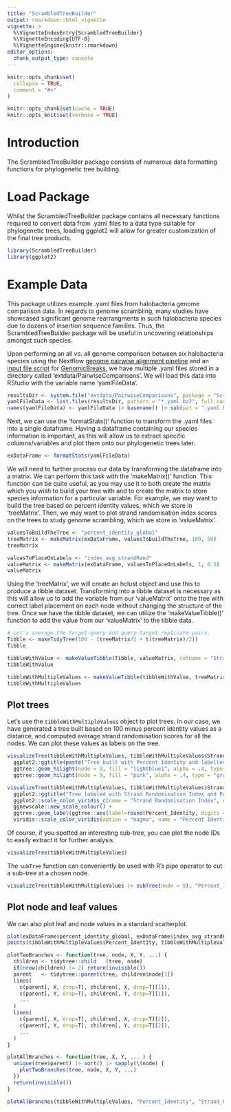 ```yaml
---
title: "ScrambledTreeBuilder"
output: rmarkdown::html_vignette
vignette: >
  %\VignetteIndexEntry{ScrambledTreeBuilder}
  %\VignetteEncoding{UTF-8}
  %\VignetteEngine{knitr::rmarkdown}
editor_options:
  chunk_output_type: console
---
```


```r
knitr::opts_chunk$set(
  collapse = TRUE,
  comment = "#>"
)
```

```r
knitr::opts_chunk$set(cache = TRUE)
knitr::opts_knit$set(verbose = TRUE)
```

# Introduction
The ScrambledTreeBuilder package consists of numerous data formatting functions for phylogenetic tree building. 

# Load Package
Whilst the ScrambledTreeBuilder package contains all necessary functions required to convert data from .yaml files to a data type suitable for phylogenetic trees, loading ggplot2 will allow for greater customization of the final tree products.

```r
library(ScrambledTreeBuilder)
library(ggplot2)
```

# Example Data
This package utilizes example .yaml files from halobacteria genome comparison data. In regards to genome scrambling, many studies have showcased significant genome rearrangments in such halobacteria species due to dozens of insertion sequence families. Thus, the ScrambledTreeBuilder package will be useful in uncovering relationships amongst such species.

Upon performing an all vs. all genome comparison between six halobacteria species using the Nextflow [genome pairwise alignment pipeline](https://github.com/oist/plessy_pairwiseGenomeComparison) and an [input file script](https://github.com/brennern/GenomeScrambling/blob/main/scripts/makeGBreaksInputFile.sh) for [GenomicBreaks](https://github.com/oist/GenomicBreaks), we have multiple .yaml files stored in a directory called 'extdata/PairwiseComparisons'. We will load this data into RStudio with the variable name 'yamlFileData'.

```r
resultsDir <- system.file("extdata/PairwiseComparisons", package = "ScrambledTreeBuilder")
yamlFileData <- list.files(resultsDir, pattern = "*.yaml.bz2", full.names = TRUE)
names(yamlFileData) <- yamlFileData |> basename() |> sub(pat = ".yaml.bz2", rep="")
```

Next, we can use the 'formatStats()' function to transform the .yaml files into a single dataframe. Having a dataframe containing our species information is important, as this will allow us to extract specific columns/variables and plot them onto our phylogenetic trees later.

```r
exDataFrame <- formatStats(yamlFileData)
```

We will need to further process our data by transforming the dataframe into a matrix. We can perform this task with the 'makeMatrix()' function. This function can be quite useful, as you may use it to both create the matrix which you wish to build your tree with and to create the matrix to store species information for a particular variable. For example, we may want to build the tree based on percent identity values, which we store in 'treeMatrix'. Then, we may want to plot strand randomisation index scores on the trees to study genome scrambling, which we store in 'valueMatrix'.

```r
valuesToBuildTheTree <- "percent_identity_global"
treeMatrix <- makeMatrix(exDataFrame, valuesToBuildTheTree, 100, 50)
treeMatrix
```

```r
valuesToPlaceOnLabels <- "index_avg_strandRand"
valueMatrix <- makeMatrix(exDataFrame, valuesToPlaceOnLabels, 1, 0.5)
valueMatrix
```

Using the 'treeMatrix', we will create an hclust object and use this to produce a tibble dataset. Transforming into a tibble dataset is necessary as this will allow us to add the variable from our 'valueMatrix' onto the tree with correct label placement on each node without changing the structure of the tree. Once we have the tibble dataset, we can utilize the 'makeValueTibble()' function to add the value from our 'valueMatrix' to the tibble data.

```r
# Let's average the target-query and query-target replicate pairs.
Tibble <- makeTidyTree(100 - (treeMatrix/2 + t(treeMatrix)/2))
Tibble
```

```r
tibbleWithValue <- makeValueTibble(Tibble, valueMatrix, colname = "Strand_Randomisation_Index")
tibbleWithValue
```

``` r
tibbleWithMultipleValues <- makeValueTibble(tibbleWithValue, treeMatrix, colname = "Percent_Identity")
tibbleWithMultipleValues
```

## Plot trees

Let's use the `tibbleWithMultipleValues` object to plot trees.  In our case, we
have generated a tree built based on 100 minus percent identity values as a
distance, and computed average strand randomisation scores for all the nodes.
We can plot these values as labels on the tree.

```r
visualizeTree(tibbleWithMultipleValues, tibbleWithMultipleValues$Strand_Randomisation_Index) +
  ggplot2::ggtitle(paste("Tree built with Percent Identity and labelled with Strand Randomisation Index scores")) + 
  ggtree::geom_hilight(node = 8, fill = "lightblue1", alpha = .4, type = "gradient", gradient.direction = 'tr') +
  ggtree::geom_hilight(node = 9, fill = "pink", alpha = .4, type = "gradient", gradient.direction = 'tr')
```

```r
visualizeTree(tibbleWithMultipleValues, tibbleWithMultipleValues$Strand_Randomisation_Index, ynudge = 0.2) +
  ggplot2::ggtitle("Tree labeled with Strand Randomisation Index and Percent Identity (built with Percent Identity)") +
  ggplot2::scale_color_viridis_c(name = "Strand Randomisation Index", option = "cividis") +
  ggnewscale::new_scale_colour() +
  ggtree::geom_label(ggtree::aes(label=round(Percent_Identity, digits = 3), color = Percent_Identity), label.size = 0.25, size = 3, na.rm = TRUE, label.padding = ggtree::unit(0.15, "lines"), nudge_y = -0.2) +
  viridis::scale_color_viridis(option = "magma", name = "Percent Identity")
```

Of course, if you spotted an interesting sub-tree, you can plot the node IDs
to easily extract it for further analysis.

```r
visualizeTree(tibbleWithMultipleValues)
```

The `subTree` function can conveniently be used with R's pipe operator to cut
a sub-tree at a chosen node.

```r
visualizeTree(tibbleWithMultipleValues |> subTree(node = 9), "Percent_Identity")
```

## Plot node and leaf values

We can also plot leaf and node values in a standard scatterplot.

```r
plot(exDataFrame$percent_identity_global, exDataFrame$index_avg_strandRand, col = 'grey', xlab = "Percent identity", ylab="Strand randomisation index", main = "Leaf values are in grey and node values in red")
points(tibbleWithMultipleValues$Percent_Identity, tibbleWithMultipleValues$Strand_Randomisation_Index, col = 'red')

plotTwoBranches <- function(tree, node, X, Y, ...) {
  children <- tidytree::child   (tree, node)
  if(nrow(children) != 2) return(invisible())
  parent   <- tidytree::parent(tree, children$node[1])
  lines(
    c(parent[, X, drop=T], children[, X, drop=T][1]),
    c(parent[, Y, drop=T], children[, Y, drop=T][1]),
    ...
  )
  lines(
    c(parent[, X, drop=T], children[, X, drop=T][2]),
    c(parent[, Y, drop=T], children[, Y, drop=T][2]),
    ...
  )
}

plotAllBranches <- function(tree, X, Y, ... ) {
  unique(tree$parent) |> sort() |> sapply(\(node) {
    plotTwoBranches(tree, node, X, Y, ...)
  })
  return(invisible())
}

plotAllBranches(tibbleWithMultipleValues, "Percent_Identity", "Strand_Randomisation_Index", col = "red")
```
